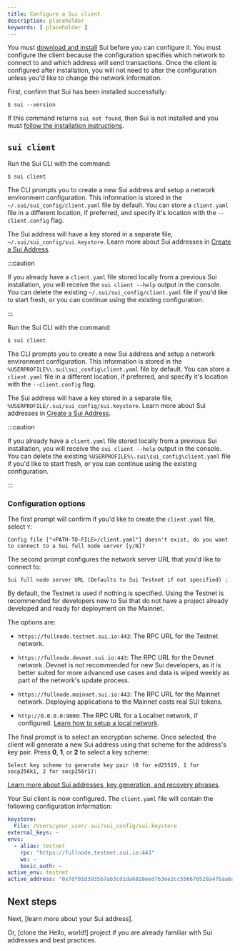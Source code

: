 ```yaml
---
title: Configure a Sui client
description: placeholder
keywords: [ placeholder ]
---
```


You must [download and install](/guides/developer/getting-started/sui-install) Sui before you can configure it. You must configure the client because the configuration specifies which network to connect to and which address will send transactions. Once the client is configured after installation, you will not need to alter the configuration unless you'd like to change the network information. 

<Tabs className="tabsHeadingCentered--small">
<TabItem value="prereq" label="Prerequisites">

First, confirm that Sui has been installed successfully:

```
$ sui --version
```

If this command returns `sui not found`, then Sui is not installed and you must [follow the installation instructions](/guides/developer/getting-started/sui-install).

</TabItem>
</Tabs>

## `sui client` 

<Tabs>

<TabItem label="macOS/Linux" value="macos-linux">

Run the Sui CLI with the command:

```
$ sui client
```

The CLI prompts you to create a new Sui address and setup a network environment configuration. This information is stored in the `~/.sui/sui_config/client.yaml` file by default. You can store a `client.yaml` file in a different location, if preferred, and specify it's location with the `--client.config` flag. 

The Sui address will have a key stored in a separate file, `~/.sui/sui_config/sui.keystore`. Learn more about Sui addresses in [Create a Sui Address](/guides/developer/getting-started/get-address).

:::caution 

If you already have a `client.yaml` file stored locally from a previous Sui installation, you will receive the `sui client --help` output in the console. You can delete the existing `~/.sui/sui_config/client.yaml` file if you'd like to start fresh, or you can continue using the existing configuration. 

:::

</TabItem>

<TabItem label="Windows" value="windows">

Run the Sui CLI with the command:

```
$ sui client
```

The CLI prompts you to create a new Sui address and setup a network environment configuration. This information is stored in the `%USERPROFILE%\.sui\sui_config\client.yaml` file by default. You can store a `client.yaml` file in a different location, if preferred, and specify it's location with the `--client.config` flag. 

The Sui address will have a key stored in a separate file, `%USERPROFILE/.sui/sui_config/sui.keystore`. Learn more about Sui addresses in [Create a Sui Address](/guides/developer/getting-started/get-address).

:::caution

If you already have a `client.yaml` file stored locally from a previous Sui installation, you will receive the `sui client --help` output in the console. You can delete the existing `%USERPROFILE%\.sui\sui_config\client.yaml` file if you'd like to start fresh, or you can continue using the existing configuration. 

:::

</TabItem>
</Tabs>


### Configuration options

The first prompt will confirm if you'd like to create the `client.yaml` file, select `Y`:

```
Config file ["<PATH-TO-FILE>/client.yaml"] doesn't exist, do you want to connect to a Sui full node server [y/N]?
```

The second prompt configures the network server URL that you'd like to connect to:

```
Sui full node server URL (Defaults to Sui Testnet if not specified) :
```

By default, the Testnet is used if nothing is specified. Using the Testnet is recommended for developers new to Sui that do not have a project already developed and ready for deployment on the Mainnet. 

The options are:

- `https://fullnode.testnet.sui.io:443`: The RPC URL for the Testnet network.

- `https://fullnode.devnet.sui.io:443`: The RPC URL for the Devnet network. Devnet is not recommended for new Sui developers, as it is better suited for more advanced use cases and data is wiped weekly as part of the network's update process.

- `https://fullnode.mainnet.sui.io:443`: The RPC URL for the Mainnet network. Deploying applications to the Mainnet costs real SUI tokens. 

- `http://0.0.0.0:9000`: The RPC URL for a Localnet network, if configured. [Learn how to setup a local network](/guides/developer/sui-101/local-network).

<ImportContent source="data-wipe.mdx" mode="snippet" />

The final prompt is to select an encryption scheme. Once selected, the client will generate a new Sui address using that scheme for the address's key pair. Press **0**, **1**, or **2** to select a key scheme:

```
Select key scheme to generate key pair (0 for ed25519, 1 for secp256k1, 2 for secp256r1):
```

<ImportContent source="crypto-schemes.mdx" mode="snippet" />

[Learn more about Sui addresses, key generation, and recovery phrases](/guides/developer/getting-started/get-address).

Your Sui client is now configured. The `client.yaml` file will contain the following configuration information:

```yaml
keystore:
  File: /Users/your_user/.sui/sui_config/sui.keystore
external_keys: ~
envs:
  - alias: testnet
    rpc: "https://fullnode.testnet.sui.io:443"
    ws: ~
    basic_auth: ~
active_env: testnet
active_address: "0x7df01d3935b7ab3cd1da6828eed763ee2cc556670528a47baa6af8c251866e48"
```

## Next steps 

Next, [learn more about your Sui address].

Or, [clone the Hello, world!] project if you are already familiar with Sui addresses and best practices.


